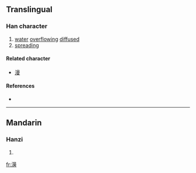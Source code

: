 {{also|漫}}
==Translingual==

===Han character===
{{Han char|rn=85|rad=水|as=13|sn=16|four=|canj=水日田尸 (EAWS)|ids=⿰氵⿱⿱日罒方}}

# [[water]] [[overflowing]] [[diffused]]
# [[spreading]]

====Related character====
{{rfc-header|Related character|lang=mul}}
* [[漫]]

====References====
* {{Han ref|kx=0653.320|dkj=18417|dj=1063.250|hdz=31755.120|uh=6FB7|ud=28599}}

----

==Mandarin==

===Hanzi===
{{cmn-hanzi|pin=[[dān]] ([[dan1]]), [[dán]] ([[dan2]]), [[màn]] ([[man4]]), [[shàn]] ([[shan4]]), [[tán]] ([[tan2]])|wg=[[tan1|tan<sup>1</sup>]], [[tan2|tan<sup>2</sup>]], [[man4|man<sup>4</sup>]], [[shan4|shan<sup>4</sup>]], [[t'an2|t'an<sup>2</sup>]]}}

# {{defn|Mandarin|sort=水13}}

[[fr:澷]]